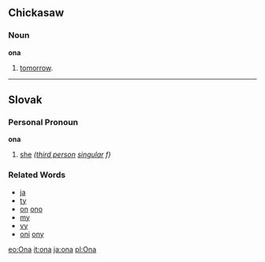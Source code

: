 ==Chickasaw==
===Noun===
'''ona'''
# [[tomorrow]].

----
==Slovak==
===Personal Pronoun===
'''ona'''
# [[she]] ''([[third person]] [[singular]] f)''
===Related Words===
* [[ja]]
* [[ty]]
* [[on]] [[ono]]
* [[my]]
* [[vy]]
* [[oni]] [[ony]]

[[eo:Ona]]
[[it:ona]]
[[ja:ona]]
[[pl:Ona]]